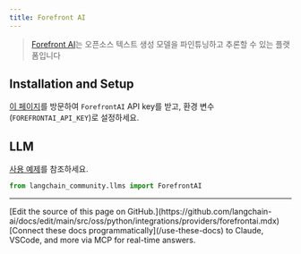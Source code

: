 ```yaml
---
title: Forefront AI
---
```


> [Forefront AI](https://forefront.ai/)는 오픈소스 텍스트 생성 모델을 
> 파인튜닝하고 추론할 수 있는 플랫폼입니다


## Installation and Setup

[이 페이지](https://accounts.forefront.ai/sign-in?redirect_url=https%3A%2F%2Fforefront.ai%2Fapp%2Fapi-keys)를 방문하여 `ForefrontAI` API key를 받고,
환경 변수(`FOREFRONTAI_API_KEY`)로 설정하세요.

## LLM

[사용 예제](/oss/python/integrations/llms/forefrontai)를 참조하세요.

```python
from langchain_community.llms import ForefrontAI
```

---

<Callout icon="pen-to-square" iconType="regular">
    [Edit the source of this page on GitHub.](https://github.com/langchain-ai/docs/edit/main/src/oss/python/integrations/providers/forefrontai.mdx)
</Callout>
<Tip icon="terminal" iconType="regular">
    [Connect these docs programmatically](/use-these-docs) to Claude, VSCode, and more via MCP for    real-time answers.
</Tip>
